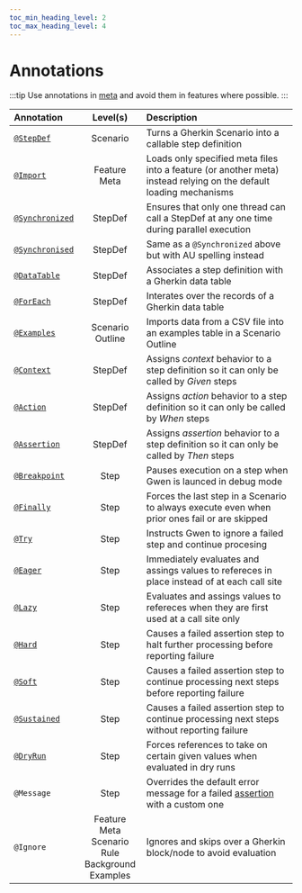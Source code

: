 ```yaml
--- 
toc_min_heading_level: 2
toc_max_heading_level: 4
---
```


# Annotations

:::tip 
Use annotations in [meta](/docs/meta) and avoid them in features where possible.
:::

| Annotation                                                    | Level(s)                                                           | Description                                                                                                                          |
| :------------------------------------------------------------ | :----------------------------------------------------------------: | :----------------------------------------------------------------------------------------------------------------------------------- |
| [`@StepDef`](/docs/meta#stepdefs)                             | Scenario                                                           | Turns a Gherkin Scenario into a callable step definition                                                                             |
| [`@Import`](/docs/meta/load-strategies#import-strategy)       | Feature<br/>Meta                                                   | Loads only specified meta files into a feature (or another meta) instead relying on the default loading mechanisms                   |
| [`@Synchronized`](/docs/meta#synchronized-stepdefs)           | StepDef                                                            | Ensures that only one thread can call a StepDef at any one time during parallel execution                                            |
| [`@Synchronised`](/docs/meta#synchronized-stepdefs)           | StepDef                                                            | Same as a `@Synchronized` above but with AU spelling instead                                                                         |
| [`@DataTable`](/docs/advanced/data-tables)                    | StepDef                                                            | Associates a step definition with a Gherkin data table                                                                               |
| [`@ForEach`](/docs/advanced/data-tables)                      | StepDef                                                            | Interates over the records of a Gherkin data table                                                                                   |
| [`@Examples`](/docs/modes/data-driven#examples-annotation)    | Scenario Outline                                                   | Imports data from a CSV file into an examples table in a Scenario Outline                                                            |
| [`@Context`](/docs#behavioural-rules-and-semantics)           | StepDef                                                            | Assigns *context* behavior to a step definition so it can only be called by *Given* steps                                            |
| [`@Action`](/docs#behavioural-rules-and-semantics)            | StepDef                                                            | Assigns *action* behavior to a step definition so it can only be called by *When* steps                                              |
| [`@Assertion`](/docs#behavioural-rules-and-semantics)         | StepDef                                                            | Assigns *assertion* behavior to a step definition so it can only be called by *Then* steps                                           |
| [`@Breakpoint`](/docs/cli/repl#breakpoints)                   | Step                                                               | Pauses execution on a step when Gwen is launced in debug mode                                                                        |
| [`@Finally`](/docs/advanced/finally-steps#finally)            | Step                                                               | Forces the last step in a Scenario to always execute even when prior ones fail or are skipped                                        |
| [`@Try`](/docs/advanced/try-steps)                            | Step                                                               | Instructs Gwen to ignore a failed step and continue procesing                                                                        |
| [`@Eager`](/docs/advanced/eager-or-lazy#eager)                | Step                                                               | Immediately evaluates and assings values to refereces in place instead of at each call site                                          |
| [`@Lazy`](/docs/advanced/eager-or-lazy#lazy)                  | Step                                                               | Evaluates and assings values to refereces when they are first used at a call site only                                               |
| [`@Hard`](/docs/advanced/assertion#hard-assertions-default)   | Step                                                               | Causes a failed assertion step to halt further processing before reporting failure                                                   |
| [`@Soft`](/docs/advanced/assertion#soft-assertions)           | Step                                                               | Causes a failed assertion step to continue processing next steps before reporting failure                                            |
| [`@Sustained`](/docs/advanced/assertion#sustained-assertions) | Step                                                               | Causes a failed assertion step to continue processing next steps without reporting failure                                           |
| [`@DryRun`](/docs/modes/dry-runs#dryrun-annotations)          | Step                                                               | Forces references to take on certain given values when evaluated in dry runs                                                         |
| `@Message`                                                    | Step                                                               | Overrides the default error message for a failed [assertion](/docs/dsl/reference#text-ref-should-match-expression) with a custom one |
| `@Ignore`                                                     | Feature<br/>Meta<br/>Scenario<br/>Rule<br/>Background<br/>Examples | Ignores and skips over a Gherkin block/node to avoid evaluation                                                                      |
